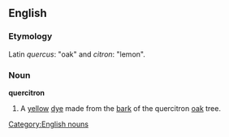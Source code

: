 {{wikipedia}}
==English==
===Etymology===
Latin ''quercus'': "oak" and ''citron'': "lemon".
===Noun===
'''quercitron'''
#A [[yellow]] [[dye]] made from the [[bark]] of the quercitron [[oak]] tree.

[[Category:English nouns]]
